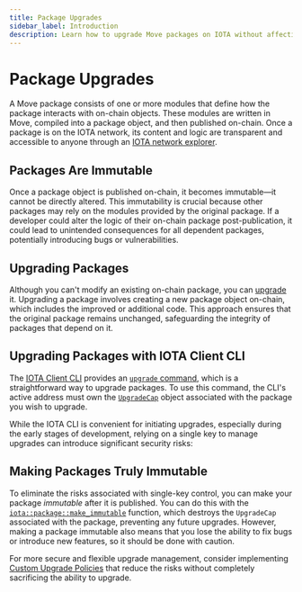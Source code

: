 ```yaml
---
title: Package Upgrades
sidebar_label: Introduction
description: Learn how to upgrade Move packages on IOTA without affecting existing dependencies.
---
```


# Package Upgrades

A Move package consists of one or more modules that define how the package interacts with on-chain objects. 
These modules are written in Move, compiled into a package object, and then published on-chain.
Once a package is on the IOTA network,
its content and logic are transparent and accessible to anyone through an [IOTA network explorer](https://explorer.iota.cafe/).

## Packages Are Immutable

Once a package object is published on-chain, it becomes immutable—it cannot be directly altered.
This immutability is crucial because other packages may rely on the modules provided by the original package.
If a developer could alter the logic of their on-chain package post-publication,
it could lead to unintended consequences for all dependent packages, potentially introducing bugs or vulnerabilities.

## Upgrading Packages

Although you can't modify an existing on-chain package, you can [upgrade](upgrade.mdx) it.
Upgrading a package involves creating a new package object on-chain, which includes the improved or additional code.
This approach ensures that the original package remains unchanged,
safeguarding the integrity of packages that depend on it. 

## Upgrading Packages with IOTA Client CLI

The [IOTA Client CLI](../../../../references/cli/client.mdx) provides an [`upgrade` command](../../../../references/cli/client.mdx#commands),
which is a straightforward way to upgrade packages.
To use this command, the CLI's active address must own the [`UpgradeCap`](../../../../references/framework/iota-framework/package.mdx) object
associated with the package you wish to upgrade.

While the IOTA CLI is convenient for initiating upgrades, especially during the early stages of development,
relying on a single key to manage upgrades can introduce significant security risks:

<UpgradeSingleKeyRisk />

## Making Packages Truly Immutable

To eliminate the risks associated with single-key control, you can make your package _immutable_ after it is published.
You can do this with the [`iota::package::make_immutable`](../../../../references/framework/iota-framework/package.mdx#function-make_immutable) function,
which destroys the `UpgradeCap` associated with the package, preventing any future upgrades.
However, making a package immutable also means that you lose the ability to fix bugs or introduce new features,
so it should be done with caution.

For more secure and flexible upgrade management,
consider implementing [Custom Upgrade Policies](custom-policies.mdx) that reduce the risks
without completely sacrificing the ability to upgrade.

